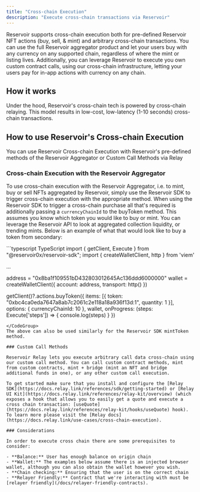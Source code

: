 ```yaml
---
title: "Cross-chain Execution"
description: "Execute cross-chain transactions via Reservoir"
---
```


Reservoir supports cross-chain execution both for pre-defined Reservoir NFT actions (buy, sell, & mint) and arbitrary cross-chain transactions. You can use the full Reservoir aggregator product and let your users buy with any currency on any supported chain, regardless of where the mint or listing lives. Additionally, you can leverage Reservoir to execute you own custom contract calls, using our cross-chain infrastructure, letting your users pay for in-app actions with currency on any chain.

## How it works

Under the hood, Reservoir's cross-chain tech is powered by cross-chain relaying. This model results in low-cost, low-latency (1-10 seconds) cross-chain transactions.

## How to use Reservoir's Cross-chain Execution

You can use Reservoir Cross-chain Execution with Reservoir's pre-defined methods of the Reservoir Aggregator or Custom Call Methods via Relay

### Cross-chain Execution with the Reservoir Aggregator

To use cross-chain execution with the Reservoir Aggregator, i.e. to mint, buy or sell NFTs aggregated by Reservoir, simply use the Reservoir SDK to trigger cross-chain execution with the appropriate method. When using the Reservoir SDK to trigger a cross-chain purchase all that's required is additionally passing a `currencyChainId` to the buyToken method. This assumes you know which token you would like to buy or mint. You can leverage the Reservoir API to look at aggregated collection liquidity, or trending mints. Below is an example of what that would look like to buy a token from secondary:

<CodeGroup>
```typescript TypeScript
import { getClient, Execute } from "@reservoir0x/reservoir-sdk";
import { createWalletClient, http } from 'viem'

...

address = "0x8ba1f109551bD432803012645Ac136ddd6000000"
wallet = createWalletClient({
account: address,
transport: http()
})

getClient()?.actions.buyToken({
items: [{ token: "0xbc4ca0eda7647a8ab7c2061c2e118a18a936f13d:1", quantity: 1 }],
options: {
currencyChainId: 10
},
wallet,
onProgress: (steps: Execute['steps']) => {
console.log(steps)
}
})
```
</CodeGroup>
The above can also be used similarly for the Reservoir SDK mintToken method.

### Custom Call Methods

Reservoir Relay lets you execute arbitrary call data cross-chain using our custom call method. You can call custom contract methods, mint from custom contracts, mint + bridge (mint an NFT and bridge additional funds in one), or any other custom call execution.

To get started make sure that you install and configure the [Relay SDK](https://docs.relay.link/references/sdk/getting-started) or [Relay UI Kit](https://docs.relay.link/references/relay-kit/overview) (which exposes a hook that allows you to easily get a quote and execute a cross chain transaction: [useQuote](https://docs.relay.link/references/relay-kit/hooks/useQuote) hook). To learn more please visit the [Relay docs](https://docs.relay.link/use-cases/cross-chain-execution).

### Considerations

In order to execute cross chain there are some prerequisites to consider:

- **Balance:** User has enough balance on origin chain
- **Wallet:** The examples below assume there is an injected browser wallet, although you can also obtain the wallet however you wish.
- **Chain checking:** Ensuring that the user is on the correct chain
- **Relayer Friendly:** Contract that we're interacting with must be [relayer friendly](/docs/relayer-friendly-contracts).
